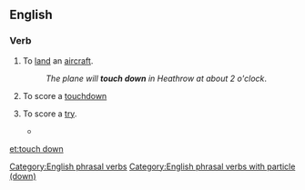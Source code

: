 {{also|touchdown}}
==English==

===Verb===
{{en-verb|head=[[touch]] [[down]]|touches down|touching down|touched down}}

# {{context|aviation}} To [[land]] an [[aircraft]].
#: ''The plane will '''touch down''' in Heathrow at about 2 o'clock''.
# {{context|American football}} To score a [[touchdown]]
# {{context|rugby}} To score a [[try]].
#* {{quote-news
|year=2011
|date=September 18
|author=Ben Dirs
|title=Rugby World Cup 2011: England 41-10 Georgia
|work=BBC Sport
|url=http://news.bbc.co.uk/sport2/hi/rugby_union/14959055.stm
|page=
|passage=Centre Shontayne Hape scored two tries for England before the break, while Georgia number eight Dimitri Basilaia '''touched down''' to make it 17-10 at half-time.}}

[[Category:English phrasal verbs]]
[[Category:English phrasal verbs with particle (down)]]

[[et:touch down]]